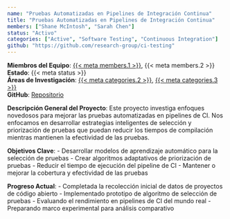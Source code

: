 ```yaml
---
name: "Pruebas Automatizadas en Pipelines de Integración Continua"
title: "Pruebas Automatizadas en Pipelines de Integración Continua"
members: ["Shane McIntosh", "Sarah Chen"]
status: "Activo"
categories: ["Active", "Software Testing", "Continuous Integration"]
github: "https://github.com/research-group/ci-testing"
---
```

**Miembros del Equipo**: [{{< meta members.1 >}}](../members/current/shanemcintosh.qmd), {{< meta members.2 >}}  
**Estado**: {{< meta status >}}  
**Áreas de Investigación**: [{{< meta categories.2 >}}](../projects.qmd#category=Software+Testing), [{{< meta categories.3 >}}](../projects.qmd#category=Continuous+Integration)  
**GitHub**: [Repositorio]({{< meta github >}})

**Descripción General del Proyecto**: 
Este proyecto investiga enfoques novedosos para mejorar las pruebas automatizadas en pipelines de CI. Nos enfocamos en desarrollar estrategias inteligentes de selección y priorización de pruebas que puedan reducir los tiempos de compilación mientras mantienen la efectividad de las pruebas.

**Objetivos Clave**:
- Desarrollar modelos de aprendizaje automático para la selección de pruebas
- Crear algoritmos adaptativos de priorización de pruebas
- Reducir el tiempo de ejecución del pipeline de CI
- Mantener o mejorar la cobertura y efectividad de las pruebas

**Progreso Actual**:
- Completada la recolección inicial de datos de proyectos de código abierto
- Implementado prototipo de algoritmo de selección de pruebas
- Evaluando el rendimiento en pipelines de CI del mundo real
- Preparando marco experimental para análisis comparativo
